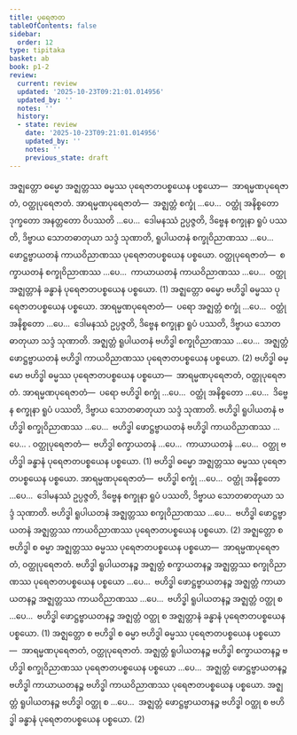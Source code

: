 ```yaml
---
title: ပုရေဇာတ
tableOfContents: false
sidebar:
  order: 12
type: tipitaka
basket: ab
book: p1-2
review:
  current: review
  updated: '2025-10-23T09:21:01.014956'
  updated_by: ''
  notes: ''
  history:
  - state: review
    date: '2025-10-23T09:21:01.014956'
    updated_by: ''
    notes: ''
    previous_state: draft
---
```



<ReviewStatus review={frontmatter.review} showDetails={true} />

<HypothesisAnnotation frontmatter={frontmatter} />

<DynamicBreadcrumb />

<Division number="36" book="p1-2" e="ch" v="37" p="446">

<Paragraph number="2828" book="p1-2">
အဇ္ဈတ္တော ဓမ္မော အဇ္ဈတ္တဿ ဓမ္မဿ ပုရေဇာတပစ္စယေန ပစ္စယော—  အာရမ္မဏပုရေဇာတံ, ဝတ္ထုပုရေဇာတံ. <Emphasis>အာရမ္မဏပုရေဇာတံ</Emphasis>—  အဇ္ဈတ္တံ စက္ခုံ …ပေ…  ဝတ္ထုံ အနိစ္စတော ဒုက္ခတော အနတ္တတော ဝိပဿတိ …ပေ…  ဒေါမနဿံ ဥပ္ပဇ္ဇတိ, ဒိဗ္ဗေန စက္ခုနာ ရူပံ ပဿတိ, ဒိဗ္ဗာယ သောတဓာတုယာ သဒ္ဒံ သုဏာတိ, ရူပါယတနံ စက္ခုဝိညာဏဿ …ပေ…  ဖောဋ္ဌဗ္ဗာယတနံ ကာယဝိညာဏဿ ပုရေဇာတပစ္စယေန ပစ္စယော. <Emphasis>ဝတ္ထုပုရေဇာတံ</Emphasis>—  စက္ခာယတနံ စက္ခုဝိညာဏဿ …ပေ…  ကာယာယတနံ ကာယဝိညာဏဿ …ပေ…  ဝတ္ထု အဇ္ဈတ္တာနံ ခန္ဓာနံ ပုရေဇာတပစ္စယေန ပစ္စယော. (1)
</Paragraph>

<Paragraph number="2829" book="p1-2">
အဇ္ဈတ္တော ဓမ္မော ဗဟိဒ္ဓါ ဓမ္မဿ ပုရေဇာတပစ္စယေန ပစ္စယော. <Emphasis>အာရမ္မဏပုရေဇာတံ</Emphasis>—  ပရော အဇ္ဈတ္တံ စက္ခုံ …ပေ…  ဝတ္ထုံ အနိစ္စတော …ပေ…  ဒေါမနဿံ ဥပ္ပဇ္ဇတိ, ဒိဗ္ဗေန စက္ခုနာ ရူပံ ပဿတိ, ဒိဗ္ဗာယ သောတဓာတုယာ သဒ္ဒံ သုဏာတိ. အဇ္ဈတ္တံ ရူပါယတနံ ဗဟိဒ္ဓါ စက္ခုဝိညာဏဿ …ပေ…  အဇ္ဈတ္တံ ဖောဋ္ဌဗ္ဗာယတနံ ဗဟိဒ္ဓါ ကာယဝိညာဏဿ ပုရေဇာတပစ္စယေန ပစ္စယော. (2)
</Paragraph>

</Division>
<Division number="37" book="p1-2" e="ch" v="37" p="446">

<Paragraph number="2830" book="p1-2">
ဗဟိဒ္ဓါ ဓမ္မော ဗဟိဒ္ဓါ ဓမ္မဿ ပုရေဇာတပစ္စယေန ပစ္စယော—  အာရမ္မဏပုရေဇာတံ, ဝတ္ထုပုရေဇာတံ. <Emphasis>အာရမ္မဏပုရေဇာတံ</Emphasis>—  ပရော ဗဟိဒ္ဓါ စက္ခုံ …ပေ…  ဝတ္ထုံ အနိစ္စတော …ပေ…  ဒိဗ္ဗေန စက္ခုနာ ရူပံ ပဿတိ, ဒိဗ္ဗာယ သောတဓာတုယာ သဒ္ဒံ သုဏာတိ. ဗဟိဒ္ဓါ ရူပါယတနံ ဗဟိဒ္ဓါ စက္ခုဝိညာဏဿ …ပေ…  ဗဟိဒ္ဓါ ဖောဋ္ဌဗ္ဗာယတနံ ဗဟိဒ္ဓါ ကာယဝိညာဏဿ …ပေ… . <Emphasis>ဝတ္ထုပုရေဇာတံ</Emphasis>—  ဗဟိဒ္ဓါ စက္ခာယတနံ …ပေ…  ကာယာယတနံ …ပေ…  ဝတ္ထု ဗဟိဒ္ဓါ ခန္ဓာနံ ပုရေဇာတပစ္စယေန ပစ္စယော. (1)
</Paragraph>

<Paragraph number="2831" book="p1-2">
ဗဟိဒ္ဓါ ဓမ္မော အဇ္ဈတ္တဿ ဓမ္မဿ ပုရေဇာတပစ္စယေန ပစ္စယော. <Emphasis>အာရမ္မဏပုရေဇာတံ</Emphasis>—  ဗဟိဒ္ဓါ စက္ခုံ …ပေ…  ဝတ္ထုံ အနိစ္စတော …ပေ…  ဒေါမနဿံ ဥပ္ပဇ္ဇတိ, ဒိဗ္ဗေန စက္ခုနာ ရူပံ ပဿတိ, ဒိဗ္ဗာယ သောတဓာတုယာ သဒ္ဒံ သုဏာတိ. ဗဟိဒ္ဓါ ရူပါယတနံ အဇ္ဈတ္တဿ စက္ခုဝိညာဏဿ …ပေ…  ဗဟိဒ္ဓါ ဖောဋ္ဌဗ္ဗာယတနံ အဇ္ဈတ္တဿ ကာယဝိညာဏဿ ပုရေဇာတပစ္စယေန ပစ္စယော. (2)
</Paragraph>

</Division>
<Division number="38" book="p1-2" e="ch" v="37" p="447">

<Paragraph number="2832" book="p1-2">
အဇ္ဈတ္တော စ ဗဟိဒ္ဓါ စ ဓမ္မာ အဇ္ဈတ္တဿ ဓမ္မဿ ပုရေဇာတပစ္စယေန ပစ္စယော—  <Emphasis>အာရမ္မဏပုရေဇာတံ, ဝတ္ထုပုရေဇာတံ</Emphasis>. ဗဟိဒ္ဓါ ရူပါယတနဉ္စ အဇ္ဈတ္တံ စက္ခာယတနဉ္စ အဇ္ဈတ္တဿ စက္ခုဝိညာဏဿ ပုရေဇာတပစ္စယေန ပစ္စယော …ပေ…  ဗဟိဒ္ဓါ ဖောဋ္ဌဗ္ဗာယတနဉ္စ အဇ္ဈတ္တံ ကာယာယတနဉ္စ အဇ္ဈတ္တဿ ကာယဝိညာဏဿ …ပေ…  ဗဟိဒ္ဓါ ရူပါယတနဉ္စ အဇ္ဈတ္တံ ဝတ္ထု စ …ပေ…  ဗဟိဒ္ဓါ ဖောဋ္ဌဗ္ဗာယတနဉ္စ အဇ္ဈတ္တံ ဝတ္ထု စ အဇ္ဈတ္တာနံ ခန္ဓာနံ ပုရေဇာတပစ္စယေန ပစ္စယော. (1)
</Paragraph>

<Paragraph number="2833" book="p1-2">
အဇ္ဈတ္တော စ ဗဟိဒ္ဓါ စ ဓမ္မာ ဗဟိဒ္ဓါ ဓမ္မဿ ပုရေဇာတပစ္စယေန ပစ္စယော—  <Emphasis>အာရမ္မဏပုရေဇာတံ, ဝတ္ထုပုရေဇာတံ</Emphasis>. အဇ္ဈတ္တံ ရူပါယတနဉ္စ ဗဟိဒ္ဓါ စက္ခာယတနဉ္စ ဗဟိဒ္ဓါ စက္ခုဝိညာဏဿ ပုရေဇာတပစ္စယေန ပစ္စယော …ပေ…  အဇ္ဈတ္တံ ဖောဋ္ဌဗ္ဗာယတနဉ္စ ဗဟိဒ္ဓါ ကာယာယတနဉ္စ ဗဟိဒ္ဓါ ကာယဝိညာဏဿ ပုရေဇာတပစ္စယေန ပစ္စယော. အဇ္ဈတ္တံ ရူပါယတနဉ္စ ဗဟိဒ္ဓါ ဝတ္ထု စ …ပေ…  အဇ္ဈတ္တံ ဖောဋ္ဌဗ္ဗာယတနဉ္စ ဗဟိဒ္ဓါ ဝတ္ထု စ ဗဟိဒ္ဓါ ခန္ဓာနံ ပုရေဇာတပစ္စယေန ပစ္စယော. (2)
</Paragraph>
</Division>